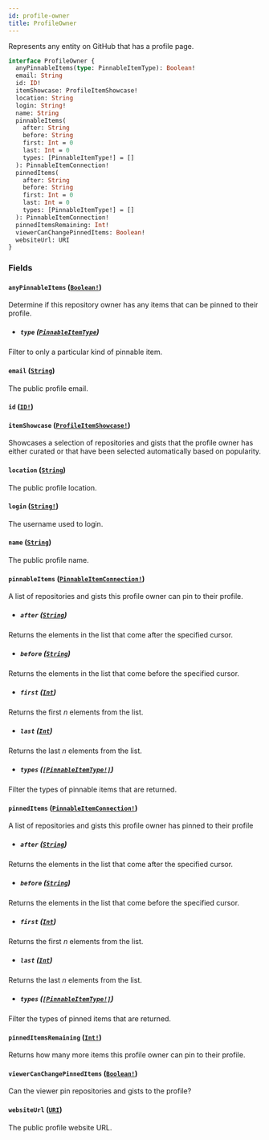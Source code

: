 ```yaml
---
id: profile-owner
title: ProfileOwner
---
```


Represents any entity on GitHub that has a profile page.

```graphql
interface ProfileOwner {
  anyPinnableItems(type: PinnableItemType): Boolean!
  email: String
  id: ID!
  itemShowcase: ProfileItemShowcase!
  location: String
  login: String!
  name: String
  pinnableItems(
    after: String
    before: String
    first: Int = 0
    last: Int = 0
    types: [PinnableItemType!] = []
  ): PinnableItemConnection!
  pinnedItems(
    after: String
    before: String
    first: Int = 0
    last: Int = 0
    types: [PinnableItemType!] = []
  ): PinnableItemConnection!
  pinnedItemsRemaining: Int!
  viewerCanChangePinnedItems: Boolean!
  websiteUrl: URI
}
```

### Fields

#### `anyPinnableItems` ([`Boolean!`](/docs/api/scalars/boolean))

Determine if this repository owner has any items that can be pinned to their profile.

- ##### `type` ([`PinnableItemType`](/docs/api/enums/pinnable-item-type))

Filter to only a particular kind of pinnable item.

#### `email` ([`String`](/docs/api/scalars/string))

The public profile email.

#### `id` ([`ID!`](/docs/api/scalars/id))

#### `itemShowcase` ([`ProfileItemShowcase!`](/docs/api/objects/profile-item-showcase))

Showcases a selection of repositories and gists that the profile owner has
either curated or that have been selected automatically based on popularity.

#### `location` ([`String`](/docs/api/scalars/string))

The public profile location.

#### `login` ([`String!`](/docs/api/scalars/string))

The username used to login.

#### `name` ([`String`](/docs/api/scalars/string))

The public profile name.

#### `pinnableItems` ([`PinnableItemConnection!`](/docs/api/objects/pinnable-item-connection))

A list of repositories and gists this profile owner can pin to their profile.

- ##### `after` ([`String`](/docs/api/scalars/string))

Returns the elements in the list that come after the specified cursor.

- ##### `before` ([`String`](/docs/api/scalars/string))

Returns the elements in the list that come before the specified cursor.

- ##### `first` ([`Int`](/docs/api/scalars/int))

Returns the first _n_ elements from the list.

- ##### `last` ([`Int`](/docs/api/scalars/int))

Returns the last _n_ elements from the list.

- ##### `types` ([`[PinnableItemType!]`](/docs/api/enums/pinnable-item-type))

Filter the types of pinnable items that are returned.

#### `pinnedItems` ([`PinnableItemConnection!`](/docs/api/objects/pinnable-item-connection))

A list of repositories and gists this profile owner has pinned to their profile

- ##### `after` ([`String`](/docs/api/scalars/string))

Returns the elements in the list that come after the specified cursor.

- ##### `before` ([`String`](/docs/api/scalars/string))

Returns the elements in the list that come before the specified cursor.

- ##### `first` ([`Int`](/docs/api/scalars/int))

Returns the first _n_ elements from the list.

- ##### `last` ([`Int`](/docs/api/scalars/int))

Returns the last _n_ elements from the list.

- ##### `types` ([`[PinnableItemType!]`](/docs/api/enums/pinnable-item-type))

Filter the types of pinned items that are returned.

#### `pinnedItemsRemaining` ([`Int!`](/docs/api/scalars/int))

Returns how many more items this profile owner can pin to their profile.

#### `viewerCanChangePinnedItems` ([`Boolean!`](/docs/api/scalars/boolean))

Can the viewer pin repositories and gists to the profile?

#### `websiteUrl` ([`URI`](/docs/api/scalars/uri))

The public profile website URL.
